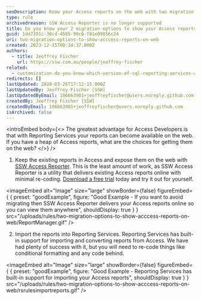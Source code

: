 ```yaml
---
seoDescription: Know your Access reports on the web with two migration options - SSW Access Reporter or Reporting Services.
type: rule
archivedreason: SSW Access Reporter is no longer supported
title: Do you know your 2 migration options to show your Access reports on the web?
guid: 1dd7391c-30cd-4585-90c6-f81e09856c24
uri: two-migration-options-to-show-acccess-reports-on-web
created: 2023-12-15T00:34:37.000Z
authors:
  - title: Jeoffrey Fischer
    url: https://ssw.com.au/people/jeoffrey-fischer
related:
  - customization-do-you-know-which-version-of-sql-reporting-services-and-visual-studio-you-are-using
redirects: []
lastUpdated: 2024-03-26T17:12:15.000Z
lastUpdatedBy: Jeoffrey Fischer [SSW]
lastUpdatedByEmail: 106663901+jeoffreyfischer@users.noreply.github.com
createdBy: Jeoffrey Fischer [SSW]
createdByEmail: 106663901+jeoffreyfischer@users.noreply.github.com
isArchived: false
---
```


<introEmbed
  body={<>
The greatest advantage for Access Developers is that with Reporting Services your reports can become available on the web. If you have a heap of Access reports, what are the choices for getting them on the web?
  </>}
/>
1. Keep the existing reports in Access and expose them on the web with [SSW Access Reporter](https://ssw.com.au/ssw/accessreporter/). This is the least amount of work, as SSW Access Reporter is a utility that delivers existing Access reports online with minimal re-coding. [Download a free trial](https://ssw.com.au/ssw/accessreporter/) today and try it out for yourself.

<imageEmbed
  alt="Image"
  size="large"
  showBorder={false}
  figureEmbed={ {
    preset: "goodExample",
    figure: "Good Example - If you want to avoid migrating then SSW Access Reporter delivers your Access reports online so you can view them anywhere",
    shouldDisplay: true
  } }
  src="/uploads/rules/two-migration-options-to-show-acccess-reports-on-web/ReportManager.gif"
/>


2. Import the reports into Reporting Services. Reporting Services has built-in support for importing and converting reports from Access. We have had plenty of success with it, but you will need to re-code things like conditional formatting and any code behind.

<imageEmbed
  alt="Image"
  size="large"
  showBorder={false}
  figureEmbed={ {
    preset: "goodExample",
    figure: "Good Example - Reporting Services has built-in support for importing your Access reports",
    shouldDisplay: true
  } }
  src="/uploads/rules/two-migration-options-to-show-acccess-reports-on-web/rsrulesimportreports.gif"
/>
